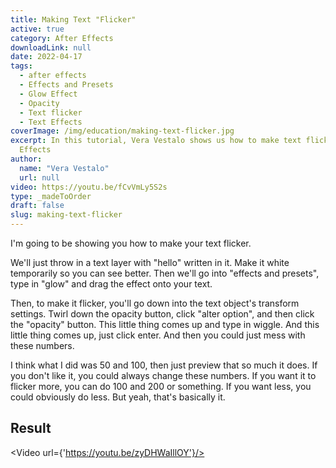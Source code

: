 ```yaml
---
title: Making Text "Flicker"
active: true
category: After Effects
downloadLink: null
date: 2022-04-17
tags:
  - after effects
  - Effects and Presets
  - Glow Effect
  - Opacity
  - Text flicker
  - Text Effects
coverImage: /img/education/making-text-flicker.jpg
excerpt: In this tutorial, Vera Vestalo shows us how to make text flicker in After
  Effects
author:
  name: "Vera Vestalo"
  url: null
video: https://youtu.be/fCvVmLy5S2s
type: _madeToOrder
draft: false
slug: making-text-flicker
---
```


I'm going to be showing you how to make your text flicker.

We'll just throw in a text layer with "hello" written in it. Make it white temporarily so you can see better. Then we'll go into 
"effects and presets", type in "glow" and drag the effect onto your text. 

Then, to make it flicker, you'll go down into the text object's transform settings. Twirl down the opacity button, click "alter option", and then click the "opacity" button. This little thing comes up and type in wiggle. And this little thing comes up, just click enter. And then you could just mess with these numbers. 

I think what I did was 50 and 100, then just preview that so much it does. If you don't like it, you could always change these numbers. If you want it to flicker more, you can do 100 and 200 or something. If you want less, you could obviously do less. But yeah, that's basically it.

## Result

<Video url={'https://youtu.be/zyDHWaIllOY'}/>